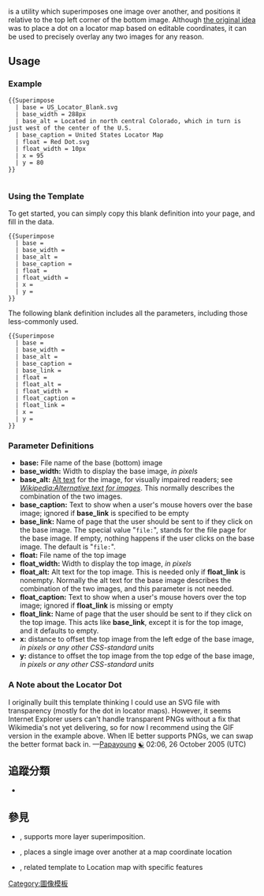 <includeonly><!-- 在這裡加入模板的保護標識 --></includeonly><noinclude>{{template doc page viewed directly}}</noinclude>
{{tl|{{PAGENAME}}}} is a utility which superimposes one image over another, and positions it relative to the top left corner of the bottom image. Although [[w:Template:GBthumb|the original idea]] was to place a dot on a locator map based on editable coordinates, it can be used to precisely overlay any two images for any reason.

==Usage==

===Example===

<div style="float: right;">
{{Superimpose
  | base = US_Locator_Blank.svg
  | base_width = 288px
  | base_alt = Located in north central Colorado, which in turn is just west of the center of the U.S.
  | base_caption = United States Locator Map
  | float = Red Dot.svg
  | float_width = 10px
  | x = 95
  | y = 80
}}
</div>
<pre style="overflow:auto;">
{{Superimpose
  | base = US_Locator_Blank.svg
  | base_width = 288px
  | base_alt = Located in north central Colorado, which in turn is just west of the center of the U.S.
  | base_caption = United States Locator Map
  | float = Red Dot.svg
  | float_width = 10px
  | x = 95
  | y = 80
}}
</pre>

<div style="clear: both"></div>

=== Using the Template ===

To get started, you can simply copy this blank definition into your page, and fill in the data.

<pre>
{{Superimpose
  | base = 
  | base_width = 
  | base_alt = 
  | base_caption = 
  | float = 
  | float_width = 
  | x = 
  | y = 
}}
</pre>

The following blank definition includes all the parameters, including those less-commonly used.

<pre>
{{Superimpose
  | base = 
  | base_width = 
  | base_alt = 
  | base_caption = 
  | base_link = 
  | float = 
  | float_alt = 
  | float_width = 
  | float_caption = 
  | float_link = 
  | x = 
  | y = 
}}
</pre>

=== Parameter Definitions ===

* '''base:''' File name of the base (bottom) image
* '''base_width:''' Width to display the base image, ''in pixels''
* '''base_alt:''' [[Alt text]] for the image, for visually impaired readers; see ''[[Wikipedia:Alternative text for images]]''. This normally describes the combination of the two images.
* '''base_caption:''' Text to show when a user's mouse hovers over the base image; ignored if '''base_link''' is specified to be empty
* '''base_link:''' Name of page that the user should be sent to if they click on the base image. The special value "<code>file:</code>", stands for the file page for the base image. If empty, nothing happens if the user clicks on the base image. The default is "<code>file:</code>".
* '''float:'''  File name of the top image
* '''float_width:'''  Width to display the top image, ''in pixels''
* '''float_alt:''' Alt text for the top image. This is needed only if '''float_link''' is nonempty. Normally the alt text for the base image describes the combination of the two images, and this parameter is not needed.
* '''float_caption:''' Text to show when a user's mouse hovers over the top image; ignored if '''float_link''' is missing or empty
* '''float_link:''' Name of page that the user should be sent to if they click on the top image. This acts like '''base_link''', except it is for the top image, and it defaults to empty.
* '''x:''' distance to offset the top image from the left edge of the base image, ''in pixels or any other CSS-standard units''
* '''y:''' distance to offset the top image from the top edge of the base image, ''in pixels or any other CSS-standard units''

=== A Note about the Locator Dot ===

I originally built this template thinking I could use an SVG file with transparency (mostly for the dot in locator maps). However, it seems Internet Explorer users can't handle transparent PNGs without a fix that Wikimedia's not yet delivering, so for now I recommend using the GIF version in the example above. When IE better supports PNGs, we can swap the better format back in.
—[[User:Papayoung|Papayoung]] [[User_talk:Papayoung|☯]] 02:06, 26 October 2005 (UTC)

== 追蹤分類 ==
* {{clc|Category:使用未知Superimpose參數的頁面}}

== 參見 ==
* {{tl|Superimpose2}}, supports more layer superimposition.
* {{tl|Location map}}, places a single image over another at a map coordinate location
* {{tl|Lageplan}}, related template to Location map with specific features
<includeonly>
<!-- ADD CATEGORIES BELOW THIS LINE -->
[[Category:圖像模板]]
</includeonly>